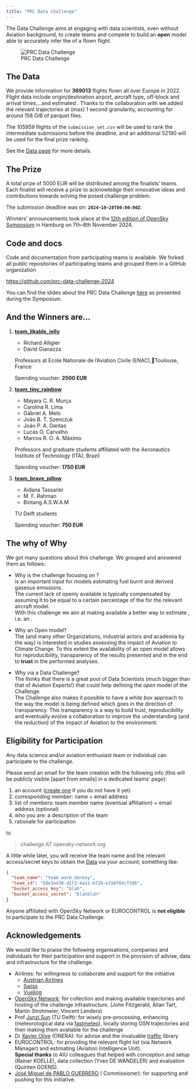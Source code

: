 ```yaml
---
title: "PRC Data Challenge"
---
```


The \acr{PRC} Data Challenge aims at engaging with data scientists, even without
Aviation background, to create teams and compete to
build an **open** \acr{ML} model able to accurately infer the \acr{ATOW} of a
flown flight.

![PRC Data Challenge](media/prc_dc24.jpeg)

## The Data

We provide information for **369013** flights flown all over Europe in 2022.
Flight data include origin/destination airport, aircraft type,
off-block and arrival times,...and estimated \acr{TOW}.
Thanks to the collaboration with \acr{OSN} we added the relevant trajectories 
at (max) 1 second granularity, accounting for around 158 GiB of parquet files.

The 105959 flights of the `submission_set.csv` will be used to rank the intermediate 
submissions before the deadline, and an additional 52190 will be used for the 
final prize ranking.

See the [Data page](data.html) for more details.


## The Prize

A total prize of $5000$ EUR will be distributed among the finalists' teams.  
Each finalist will receive a prize to acknowledge their innovative ideas and
contributions towards solving the posed challenge problem.  

The submission deadline was on: [**`2024-10-28T00:00:00Z`**]{.hugedate}.

Winners' announcements took place at the [12th edition of OpenSky Symposium][osnsym]
in Hamburg on 7th--8th November 2024.

::: {.callout-warning title="Attention"}

## Code and docs

Code and documentation from participating teams is available.
We forked all public repositories of participating teams and
grouped them in a GitHub organization

<https://github.com/prc-data-challenge-2024>

You can find the slides about the PRC Data Challenge [here](media/PRC_Data_Challenge_2024_Enrico_Spinielli.pdf) as presented during
the Symposium.

:::


[osnsym]: <https://symposium.opensky-network.org/> "12th OpenSky Symposium, 7--8 Nov 2024"

## And the Winners are...

1. **[team_likable_jelly](teams.html#team_likable_jelly)**
    - Richard Alligier
    - David Gianazza
   
   Professors at Ecole Nationale de l'Aviation Civile (ENAC),Toulouse, France
   
   Spending voucher: **2500 EUR**

2. **[team_tiny_rainbow](teams.html#team_tiny_rainbow)**
   - Mayara C. R. Murça
   - Carolina R. Lima
   - Gabriel A. Melo
   - João B. T. Szenczuk
   - João P. A. Dantas
   - Lucas O. Carvalho
   - Marcos R. O. A. Máximo
   
   Professors and graduate students affiliated with the
   Aeronautics Institute of Technology (ITA), Brazil
   
   Spending voucher: **1750 EUR**

3. **[team_brave_pillow](teams.html#team_brave_pillow)**
   - Aidana Tassanbi
   - M. F. Rahman
   - Bintang A.S.W.A.M
   
   TU Delft students
   
   Spending voucher: **750 EUR**


## The why of Why

We got many questions about this challenge. We grouped and answered them as follows:

* Why is the challenge focusing on \acr{ATOW}?  
  \acr{ATOW} is an important input for models estimating fuel burnt and derived
  gaseous emissions.  
  The current lack of openly available \acr{ATOW} is typically compensated by
  assuming it to be equal to a certain percentage of the \acr{MTOW} for the
  relevant aircraft model.  
  With this challenge we aim at making available a better way to
  estimate \acr{ATOW}, i.e. an \acr{ETOW}.

* Why an Open model?  
  The \acr{PRC} (and many other Organizations, industrial actors and academia
  by the way) is interested in studies assessing the impact of Aviation to
  Climate Change.
  To this extent the availability of an open model allows for reproducibility,
  transparency of the results presented and in the end to **trust** in the
  performed analyses.

* Why via a Data Challenge?  
  The \acr{PRC} thinks that there is a great pool of Data Scientists (much bigger
  than that of Aviation Experts!) that could help defining the _open_ model of
  the Challenge.  
  The Challenge also makes it possible to have a _white box_ approach to the way
  the model is being defined which goes in the direction of transparency.
  This transparency is a way to build trust, reproducibility and eventually
  evolve a collaboration to improve the understanding (and the reduction) of
  the impact of Aviation to the environment.

## Eligibility for Participation

Any data science and/or aviation enthusiast team or individual can participate
to the challenge.

Please send an email for the team creation with the following info (this will be publicly
visible [apart from emails] in a dedicated teams' page):

1. an \acr{OSN} account ([create one][osnlog] if you do not have it yet)
1. corresponding member: name + email address
1. list of members: team member name (eventual affiliation) + email address (optional)
1. who you are: a description of the team
1. rationale for participation

to

>   challenge AT opensky-network.org

A little while later, you will receive the team name and
the relevant access/secret keys to obtain the [Data](data.html)
via your \acr{OSN} account; something
like:

```json
{
  "team_name": "team_warm_donkey",
  "team_id": "b8e3a438-d2f2-4a11-bf28-e7a8f84cf3db",
  "bucket_access_key": "blah",
  "bucket_access_secret": "blahblah"
}
```

::: {.callout-note}
Anyone affiliated with OpenSky Network or EUROCONTROL is **not eligible**
to participate to the PRC Data Challenge.
:::

[osnlog]: <https://opensky-network.org/index.php?option=com_users&view=login> "OSN login"

## Acknowledgements

We would like to praise the following organisations, companies
and individuals for their participation and support in the provision of
advise, data and infrastructure for the challenge.

* Airlines: for willingness to collaborate and support for the initiative
  - [Austrian Airlines](https://www.austrian.com/)
  - [Swiss](https://www.swiss.com/)
  - [Vueling](https://www.vueling.com/)
* [OpenSky Network][osnhome]: for collection and making available \acr{ADS-B}
  trajectories and hosting of the challenge infrastructure.
  (John Fitzgerald, Allan Tart, Martin Strohmeier, Vincent Lenders)
* Prof [Junzi Sun][junzisun] (TU Delft): for wisely pre-processing,
  enhancing (meteorological data via [fastmeteo][fm]),
  locally storing OSN trajectories and then making them available for the challenge
* Dr [Xavier Olive][xavier] (ONERA): for advise and the invaluable
  [traffic][traffic] library
* EUROCONTROL: for providing the relevant flight list (via Network Manager) and
  estimating \acr{TOW} (Aviation Intelligence Unit).  
  **Special thanks** to AIU colleagues that helped with conception and setup
  (Rainer KOELLE), data collection (Yves DE WANDELER) and evaluation (Quinten GOENS).
* [José Miguel de PABLO GUERRERO][jmg] (\acr{PRC} Commissioner): for supporting and
  pushing for this initiative.


[fm]: <https://github.com/open-aviation/fastmeteo> "fastmeteo Python library"
[traffic]: <https://github.com/open-aviation/fastmeteo> "traffic Python library"
[osnhome]: <https://opensky-network.org/> "OpenSky Network home page"
[junzisun]: <https://junzis.com/> "Junzi SUN home page"
[xavier]: <https://www.xoolive.org/> "Xavier OLIVE home page"
[jmg]: <https://ansperformance.eu/about/prc_jpg/> "José Miguel de PABLO GUERRERO, Performance Review Commission commissioner"